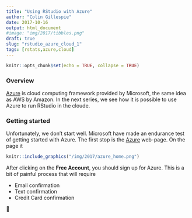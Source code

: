 ```yaml
---
title: "Using RStudio with Azure"
author: "Colin Gillespie"
date: 2017-10-16
output: html_document
#image: "img/2017/tibbles.png"
draft: true
slug: "rstudio_azure_cloud_1"
tags: [rstats,azure,cloud]
---
```


```r
knitr::opts_chunk$set(echo = TRUE, collapse = TRUE)
```

### Overview

[Azure](https://azure.microsoft.com/) is cloud computing framework provided by Microsoft, the same idea
as AWS by Amazon. In the next series, we see how it is possible to use Azure to run 
RStudio in the cloude.

### Getting started

Unfortunately, we don't start well. Microsoft have made an endurance test of getting started with Azure.
The first stop is the [Azure](https://azure.microsoft.com/en-gb/) web-page. On the page it 

```r
knitr::include_graphics("/img/2017/azure_home.png") 
```
After clicking on the __Free Account__, you should sign up for Azure. This is a bit of painful process that will
require

 * Email confirmation
 * Text confirmation
 * Credit Card confirmation
 
 
